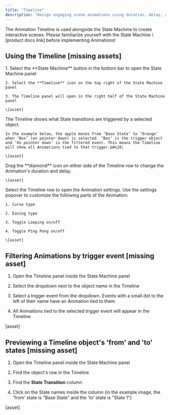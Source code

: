```yaml
---
title: "Timeline"
description: "Design engaging scene animations using duration, delay, and animation curves. Attach them to a specific trigger event to create continuity with interactions built in the State Machine. "
---
```


<Info>
  The Animation Timeline is used alongside the State Machine to create interactive scenes. Please familiarize yourself with the State Machine \[product docs link] before implementing Animations!
</Info>

## Using the Timeline \[missing assets]

<Steps>
  <Step title="Opening the Timeline">
    1. Select the **State Machine** button in the bottom bar to open the State Machine panel

    2. Select the **Timeline** icon on the top right of the State Machine panel

    3. The Timeline panel will open in the right half of the State Machine panel

    \[asset]
  </Step>

  <Step title="Understanding the Timeline">
    The Timeline shows what State transitions are triggered by a selected object.&#x20;

    In the example below, the apple moves from ‘Base State’ to ‘Orange’ when ‘Box’ (on pointer down) is selected. ‘Box’ is the trigger object and ‘On pointer down’ is the filtered event. This means the Timeline will show all Animations tied to that trigger.&#x20;

    \[asset]
  </Step>

  <Step title="Setting duration and delay of the Animation">
    Drag the **diamond** icon on either side of the Timeline row to change the Animation's duration and delay.

    \[asset]
  </Step>

  <Step title="Animation settings">
    Select the Timeline row to open the Animation settings. Use the settings popover to customize the following parts of the Animation:

    1. Curve type

    2. Easing type

    3. Toggle Looping on/off

    4. Toggle Ping Pong on/off

    \[asset]
  </Step>
</Steps>

## Filtering Animations by trigger event \[missing asset]

1. Open the Timeline panel inside the State Machine panel

2. Select the dropdown next to the object name in the Timeline

3. Select a trigger event from the dropdown. Events with a small dot to the left of their name have an Animation tied to them

4. All Animations tied to the selected trigger event will appear in the Timeline

\[asset]

## Previewing a Timeline object's 'from' and 'to' states \[missing asset]

1. Open the Timeline panel inside the State Machine panel

2. Find the object's row in the Timeline

3. Find the **State Transition** column

4. Click on the State names inside the column (in the example image, the 'from' state is "Base State" and the 'to' state is "State 1")

\[asset]
